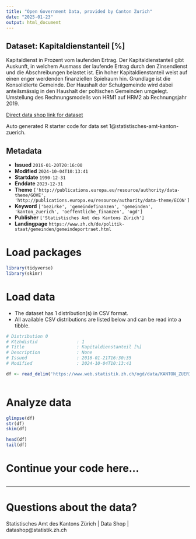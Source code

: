 ```yaml
---
title: "Open Government Data, provided by Canton Zurich"
date: "2025-01-23"
output: html_document
---
```


## Dataset: Kapitaldienstanteil [%]

Kapitaldienst in Prozent vom laufenden Ertrag. Der Kapitaldienstanteil gibt Auskunft, in welchem Ausmass der laufende Ertrag durch den Zinsendienst und die Abschreibungen belastet ist. Ein hoher Kapitaldienstanteil weist auf einen enger werdenden finanziellen Spielraum hin. Grundlage ist die Konsolidierte Gemeinde. Der Haushalt der Schulgemeinde wird dabei anteilsmässig in den Haushalt der poltischen Gemeinden umgelegt. Umstellung des Rechnungsmodells von HRM1 auf HRM2 ab Rechnungsjahr 2019.

[Direct data shop link for dataset](https://www.zh.ch/de/politik-staat/statistik-daten/datenkatalog.html#/datasets/1@statistisches-amt-kanton-zuerich)

Auto generated R starter code for data set 1@statistisches-amt-kanton-zuerich.

## Metadata

- **Issued** `2016-01-20T20:16:00`
- **Modified** `2024-10-04T10:13:41`
- **Startdate** `1990-12-31`
- **Enddate** `2023-12-31`
- **Theme** `['http://publications.europa.eu/resource/authority/data-theme/GOVE', 'http://publications.europa.eu/resource/authority/data-theme/ECON']`
- **Keyword** `['bezirke', 'gemeindefinanzen', 'gemeinden', 'kanton_zuerich', 'oeffentliche_finanzen', 'ogd']`
- **Publisher** `['Statistisches Amt des Kantons Zürich']`
- **Landingpage** `https://www.zh.ch/de/politik-staat/gemeinden/gemeindeportraet.html`


# Load packages

```r

library(tidyverse)
library(skimr)

```

# Load data

-   The dataset has 1 distribution(s) in CSV format.
-   All available CSV distributions are listed below and can be read into a tibble.

```r

# Distribution 0
# Ktzhdistid               : 1
# Title                    : Kapitaldienstanteil [%]
# Description              : None
# Issued                   : 2016-01-21T16:30:35
# Modified                 : 2024-10-04T10:13:41

df <- read_delim('https://www.web.statistik.zh.ch/ogd/data/KANTON_ZUERICH_419.csv')



```

# Analyze data

```r

glimpse(df)
str(df)
skim(df)

head(df)
tail(df)

```

# Continue your code here...

```r

```

------------------------------------------------------------------------

# Questions about the data?

Statistisches Amt des Kantons Zürich | Data Shop | datashop@statistik.zh.ch
